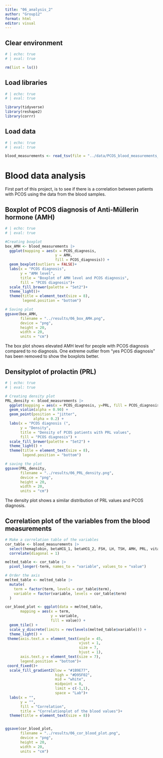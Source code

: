 ```yaml
---
title: "06_analysis_2"
author: "Group12"
format: html
editor: visual
---
```


## Clear environment

```r
# | echo: true 
# | eval: true 

rm(list = ls())
```

## Load libraries

```r
# | echo: true 
# | eval: true

library(tidyverse)
library(reshape2)
library(corrr)
```

## Load data

```r
# | echo: true 
# | eval: true  

blood_measurements <- read_tsv(file = "../data/PCOS_blood_measurements_aug.tsv") 
```

# Blood data analysis

First part of this project, is to see if there is a correlation between patients with PCOS using the data from the blood samples.

## Boxplot of PCOS diagnosis of Anti-Müllerin hormone (AMH)

```r
# | echo: true 
# | eval: true 

#Creating boxplot 
box_AMH <- blood_measurements |> 
  ggplot(mapping = aes(x = PCOS_diagnosis,
                       y = AMH,
                       fill = PCOS_diagnosis)) + 
  geom_boxplot(outliers = FALSE)+
  labs(x = "PCOS diagnosis", 
       y = "AMH level",
       title = "Boxplot of AMH level and PCOS diagnosis",
       fill = "PCOS diagnosis")+
  scale_fill_brewer(palette = "Set2")+
  theme_light()+
  theme(title = element_text(size = 8),
        legend.position = "bottom")

# Saving plot
ggsave(box_AMH,
       filename = "../results/06_box_AMH.png",
       device = "png",
       height = 20,
       width = 20,
       units = "cm")
```

The box plot shows elevated AMH level for people with PCOS diagnosis compared to no diagnosis. One extreme outlier from "yes PCOS diagnosis" has been removed to show the boxplots better.

## Densityplot of prolactin (PRL)

```r
# | echo: true 
# | eval: true  

# Creating density plot
PRL_density <- blood_measurements |> 
  ggplot(mapping = aes(x = PCOS_diagnosis, y=PRL, fill = PCOS_diagnosis)) + 
  geom_violin(alpha = 0.90) +
  geom_point(position = "jitter",
             alpha = 0.2) +
  labs(x = "PCOS diagnosis (", 
       y = "Density",
       title = "Density of PCOS patients with PRL values",
       fill = "PCOS diagnosis") +
  scale_fill_brewer(palette = "Set2") +
  theme_light() +
  theme(title = element_text(size = 8),
        legend.position = "bottom")

# saving the plot
ggsave(PRL_density,
       filename = "../results/06_PRL_density.png",
       device = "png",
       height = 20,
       width = 20,
       units = "cm")
```

The density plot shows a similar distribution of PRL values and PCOS diagnosis.

## Correlation plot of the variables from the blood measurements

```r
# Make a correlation table of the variables
cor_table <- blood_measurements |>  
  select(hemaglobin, betaHCG_1, betaHCG_2, FSH, LH, TSH, AMH, PRL, vitaminD3, PRG, RBS)|> 
  correlate(diagonal = 1)

melted_table <- cor_table |> 
  pivot_longer(-term, names_to = "variable", values_to = "value")

# Order the axis
melted_table <- melted_table |> 
  mutate(
    term = factor(term, levels = cor_table$term),
    variable = factor(variable, levels = cor_table$term)
  )

cor_blood_plot <- ggplot(data = melted_table, 
       mapping = aes(x = term, 
                     y = variable, 
                     fill = value)) + 
  geom_tile() +
  scale_y_discrete(limits = rev(levels(melted_table$variable))) +
  theme_light() + 
 theme(axis.text.x = element_text(angle = 45, 
                                  vjust = 1, 
                                  size = 7, 
                                  hjust = 1),
       axis.text.y = element_text(size = 7),
       legend.position = "bottom")+
 coord_fixed()+
  scale_fill_gradient2(low = "#1B9E77", 
                       high = "#D95F02", 
                       mid = "white", 
                       midpoint = 0, 
                       limit = c(-1,1), 
                       space = "Lab")+
  labs(x = "", 
       y = "", 
       fill = "Correlation",
       title = "Correlationplot of the blood values")+
  theme(title = element_text(size = 8))


ggsave(cor_blood_plot,
       filename = "../results/06_cor_blood_plot.png",
       device = "png",
       height = 20,
       width = 20,
       units = "cm")
```
